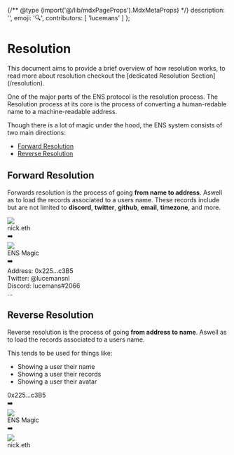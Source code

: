 {/** @type {import('@/lib/mdxPageProps').MdxMetaProps} */}
    description: '',
    emoji: '🔍',
    contributors: [
        'lucemans'
    ]
};

# Resolution

<Note>
    This document aims to provide a brief overview of how resolution works, to
    read more about resolution checkout the [dedicated Resolution
    Section](/resolution).
</Note>

One of the major parts of the ENS protocol is the resolution process. The Resolution process at its core is the process of converting a human-redable name to a machine-readable address.

Though there is a lot of magic under the hood, the ENS system consists of two main directions:

-   [Forward Resolution](#forward-resolution)
-   [Reverse Resolution](#reverse-resolution)

## Forward Resolution

Forwards resolution is the process of going **from name to address**. Aswell as to load the records associated to a users name.
These records include but are not limited to **discord**, **twitter**, **github**, **email**, **timezone**, and more.

<div className="not-prose">
  <div className="flex justify-center items-center gap-6">
    <div className="card flex h-fit items-center gap-4 !rounded-lg pr-4">
      <div className="aspect-square h-12 w-12 rounded-full shadow-lg">
        <img src="https://metadata.ens.domains/mainnet/avatar/nick.eth" />
      </div>
      <div className="text-lg font-bold">nick.eth</div>
    </div>
    <div className="flex h-20 items-center">➡️</div>
    <div className="flex flex-col gap-2 items-center">
        <img src="/logo.svg" className="h-24 -mx-4 -mb-6" />
        <div>ENS Magic</div>
    </div>
    <div className="flex h-20 items-center">➡️</div>
    <div className="card p-4 !my-0 rounded-md w-64 whitespace-normal break-all">
        <div>
            <span className="font-extrabold">Address:</span> 0x225...c3B5
        </div>
        <div>
            <span className="font-extrabold">Twitter:</span> @lucemansnl
        </div>
        <div>
            <span className="font-extrabold">Discord:</span> lucemans#2066
        </div>
        <div>
            <span className="font-extrabold">...</span>
        </div>
    </div>

  </div>
</div>

## Reverse Resolution

Reverse resolution is the process of going **from address to name**. Aswell as to load the records associated to a users name.

This tends to be used for things like:

-   Showing a user their name
-   Showing a user their records
-   Showing a user their avatar

<div className="not-prose">
    <div className="flex justify-center items-center gap-6">
        <div className="card p-4 !my-0 rounded-md whitespace-normal break-all">
            <div>0x225...c3B5</div>
        </div>
        <div className="flex h-20 items-center">➡️</div>
        <div className="flex flex-col gap-2 items-center">
            <img src="/logo.svg" className="h-24 -mx-4 -mb-6" />
            <div>ENS Magic</div>
        </div>
        <div className="flex h-20 items-center">➡️</div>
        <div className="card flex h-fit items-center gap-4 !rounded-lg pr-4">
            <div className="aspect-square h-12 w-12 rounded-full shadow-lg">
                <img src="https://metadata.ens.domains/mainnet/avatar/nick.eth" />
            </div>
            <div className="text-lg font-bold">nick.eth</div>
        </div>
    </div>
</div>
